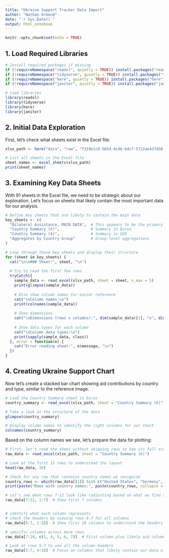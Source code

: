 ```yaml
---
title: "Ukraine Support Tracker Data Import"
author: "Nathan Ormond"
date: "`r Sys.Date()`"
output: html_notebook
---
```


```r
knitr::opts_chunk$set(echo = TRUE)
```

## 1. Load Required Libraries

```r
# Install required packages if missing
if (!requireNamespace("readxl", quietly = TRUE)) install.packages("readxl")
if (!requireNamespace("tidyverse", quietly = TRUE)) install.packages("tidyverse")
if (!requireNamespace("here", quietly = TRUE)) install.packages("here")
if (!requireNamespace("janitor", quietly = TRUE)) install.packages("janitor")

# Load libraries
library(readxl)
library(tidyverse)
library(here)
library(janitor)
```

## 2. Initial Data Exploration

First, let's check what sheets exist in the Excel file:

```r
xlsx_path <- here("data", "raw", "f319e1c8-5654-4cd6-b4c7-5722ae437d30-Ukraine_Support_Tracker_Release_21.xlsx")

# List all sheets in the Excel file
sheet_names <- excel_sheets(xlsx_path)
print(sheet_names)
```

## 3. Examining Key Data Sheets

With 91 sheets in the Excel file, we need to be strategic about our exploration. Let's focus on sheets that likely contain the most important data for our analysis.

```r
# Define key sheets that are likely to contain the main data
key_sheets <- c(
  "Bilateral Assistance, MAIN DATA",  # This appears to be the primary dataset
  "Country Summary (€)",              # Summary in Euros
  "Country Summary ($)",              # Summary in USD
  "Aggregates by Country Group"       # Group-level aggregations
)

# Loop through these key sheets and display their structure
for (sheet in key_sheets) {
  cat("\n\n### Sheet:", sheet, "\n")
  
  # Try to read the first few rows
  tryCatch({
    sample_data <- read_excel(xlsx_path, sheet = sheet, n_max = 5)
    print(glimpse(sample_data))
    
    # Also show column names for easier reference
    cat("\nColumn names:\n")
    print(colnames(sample_data))
    
    # Show dimensions
    cat("\nDimensions (rows x columns):", dim(sample_data)[1], "x", dim(sample_data)[2], "\n")
    
    # Show data types for each column
    cat("\nColumn data types:\n")
    print(sapply(sample_data, class))
  }, error = function(e) {
    cat("Error reading sheet:", e$message, "\n")
  })
}
```


## 4. Creating Ukraine Support Chart

Now let's create a stacked bar chart showing aid contributions by country and type, similar to the reference image.

```r
# Load the Country Summary sheet in Euros
country_summary <- read_excel(xlsx_path, sheet = "Country Summary (€)")

# Take a look at the structure of the data
glimpse(country_summary)

# Display column names to identify the right columns for our chart
colnames(country_summary)
```

Based on the column names we see, let's prepare the data for plotting:

```r
# First, let's read the sheet without skipping rows to see its full structure
raw_data <- read_excel(xlsx_path, sheet = "Country Summary (€)")

# Look at the first 15 rows to understand the layout
head(raw_data, 15)

# Check for any row that contains country names we recognize
country_rows <- which(raw_data[[1]] %in% c("United States", "Germany", "United Kingdom", "Japan", "France"))
print(paste("Rows with country names:", paste(country_rows, collapse = ", ")))

# Let's see what rows 7-12 look like (adjusting based on what we find above)
raw_data[7:12, 1:7]  # Show first 7 columns


# identify what each column represents
# check the headers by viewing rows 6-7 for all columns
raw_data[6:7, 1:10]  # Show first 10 columns to understand the headers

# specific columns across more rows
raw_data[7:20, c(1, 4, 5, 6, 7)]  # First column plus likely aid columns

# Look at rows 5-7 to see all the column headers
raw_data[5:7, 4:10]  # Focus on columns that likely contain our data of interest

``` 

```r
```